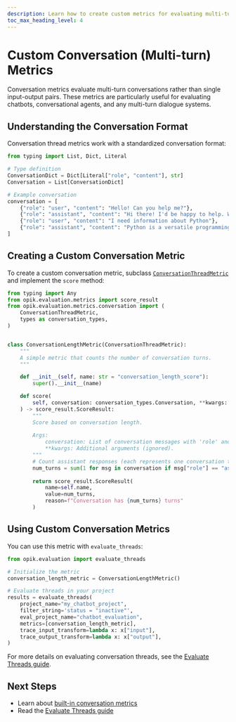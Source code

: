 ```yaml
---
description: Learn how to create custom metrics for evaluating multi-turn conversations
toc_max_heading_level: 4
---
```


# Custom Conversation (Multi-turn) Metrics

Conversation metrics evaluate multi-turn conversations rather than single input-output pairs. These metrics are particularly useful for evaluating chatbots, conversational agents, and any multi-turn dialogue systems.

## Understanding the Conversation Format

Conversation thread metrics work with a standardized conversation format:

```python
from typing import List, Dict, Literal

# Type definition
ConversationDict = Dict[Literal["role", "content"], str]
Conversation = List[ConversationDict]

# Example conversation
conversation = [
    {"role": "user", "content": "Hello! Can you help me?"},
    {"role": "assistant", "content": "Hi there! I'd be happy to help. What do you need?"},
    {"role": "user", "content": "I need information about Python"},
    {"role": "assistant", "content": "Python is a versatile programming language..."},
]
```

## Creating a Custom Conversation Metric

To create a custom conversation metric, subclass [`ConversationThreadMetric`](https://www.comet.com/docs/opik/python-sdk-reference/evaluation/metrics/ConversationThreadMetric.html) and implement the `score` method:

```python
from typing import Any
from opik.evaluation.metrics import score_result
from opik.evaluation.metrics.conversation import (
    ConversationThreadMetric,
    types as conversation_types,
)


class ConversationLengthMetric(ConversationThreadMetric):
    """
    A simple metric that counts the number of conversation turns.
    """

    def __init__(self, name: str = "conversation_length_score"):
        super().__init__(name)

    def score(
        self, conversation: conversation_types.Conversation, **kwargs: Any
    ) -> score_result.ScoreResult:
        """
        Score based on conversation length.
        
        Args:
            conversation: List of conversation messages with 'role' and 'content'.
            **kwargs: Additional arguments (ignored).
        """
        # Count assistant responses (each represents one conversation turn)
        num_turns = sum(1 for msg in conversation if msg["role"] == "assistant")
        
        return score_result.ScoreResult(
            name=self.name,
            value=num_turns,
            reason=f"Conversation has {num_turns} turns"
        )
```

## Using Custom Conversation Metrics

You can use this metric with `evaluate_threads`:

```python
from opik.evaluation import evaluate_threads

# Initialize the metric
conversation_length_metric = ConversationLengthMetric()

# Evaluate threads in your project
results = evaluate_threads(
    project_name="my_chatbot_project",
    filter_string='status = "inactive"',
    eval_project_name="chatbot_evaluation",
    metrics=[conversation_length_metric],
    trace_input_transform=lambda x: x["input"],
    trace_output_transform=lambda x: x["output"],
)
```

For more details on evaluating conversation threads, see the [Evaluate Threads guide](/evaluation/evaluate_threads).

## Next Steps

- Learn about [built-in conversation metrics](/evaluation/metrics/conversation_threads_metrics)
- Read the [Evaluate Threads guide](/evaluation/evaluate_threads)
